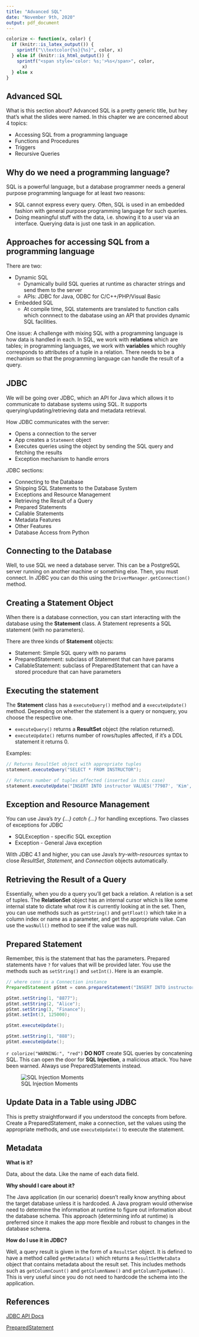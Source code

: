 ```yaml
---
title: "Advanced SQL"
date: "November 9th, 2020"
output: pdf_document
---
```


```r
colorize <- function(x, color) {
  if (knitr::is_latex_output()) {
    sprintf("\\textcolor{%s}{%s}", color, x)
  } else if (knitr::is_html_output()) {
    sprintf("<span style='color: %s;'>%s</span>", color, 
      x)
  } else x
}
```

## Advanced SQL

What is this section about? Advanced SQL is a pretty generic title, but hey that's what the slides were named. In this chapter we are concerned about 4 topics:

* Accessing SQL from a programming language
* Functions and Procedures
* Triggers
* Recursive Queries

## Why do we need a programming language?

SQL is a powerful language, but a database programmer needs a general purpose programming language for at least two reasons:

* SQL cannot express every query. Often, SQL is used in an embedded fashion with general purpose programming language for such queries.
* Doing meaningful stuff with the data, i.e. showing it to a user via an interface. Querying data is just one task in an application.

## Approaches for accessing SQL from a programming language

There are two:

* Dynamic SQL
  * Dynamically build SQL queries at runtime as character strings and send them to the server
  * APIs: JDBC for Java, ODBC for C/C++/PHP/Visual Basic
* Embedded SQL
  * At compile time, SQL statements are translated to function calls which connnect to the dabatase using an API that provides dynamic SQL facilities.

One issue: A challenge with mixing SQL with a programming language is how data is handled in each. In SQL, we work with **relations** which are tables; in programming languages, we work with **variables** which roughly corresponds to attributes of a tuple in a relation. There needs to be a mechanism so that the programming language can handle the result of a query.

## JDBC

We will be going over JDBC, which an API for Java which allows it to communicate to database systems using SQL. It supports querying/updating/retrieving data and metadata retrieval.

How JDBC communicates with the server:

* Opens a connection to the server
* App creates a $\texttt{Statement}$ object
* Executes queries using the object by sending the SQL query and fetching the results
* Exception mechanism to handle errors

JDBC sections:

* Connecting to the Database
* Shipping SQL Statements to the Database System
* Exceptions and Resource Management
* Retrieving the Result of a Query
* Prepared Statements
* Callable Statements
* Metadata Features
* Other Features
* Database Access from Python

## Connecting to the Database

Well, to use SQL we need a database server. This can be a PostgreSQL server running on another machine or something else. Then, you must connect. In JDBC you can do this using the $\texttt{DriverManager.getConnection()}$ method.

## Creating a Statement Object

When there is a database connection, you can start interacting with the database using the **Statement** class. A Statement represents a SQL statement (with no parameters).

There are three kinds of **Statement** objects:

* Statement: Simple SQL query with no params
* PreparedStatement: subclass of Statement that can have params
* CallableStatement: subclass of PreparedStatement that can have a stored procedure that can have parameters

## Executing the statement

The **Statement** class has a $\texttt{executeQuery()}$ method and a $\texttt{executeUpdate()}$ method. Depending on whether the statement is a query or nonquery, you choose the respective one.

* $\texttt{executeQuery()}$ returns a **ResultSet** object (the relation returned).
* $\texttt{executeUpdate()}$ returns number of rows/tuples affected, if it's a DDL statement it returns 0.

Examples:

```java
// Returns ResultSet object with appropriate tuples
statement.executeQuery("SELECT * FROM INSTRUCTOR");
```
```java
// Returns number of tuples affected (inserted in this case)
statement.executeUpdate("INSERT INTO instructor VALUES('77987', 'Kim', 'Physics', 98000)");
```

## Exception and Resource Management

You can use Java's *try {...} catch {...}* for handling exceptions. Two classes
of exceptions for JDBC

* SQLException - specific SQL exception
* Exception - General Java exception

With JDBC 4.1 and higher, you can use Java's *try-with-resources* syntax to
close *ResultSet*, *Statement*, and *Connection* objects automatically.

## Retrieving the Result of a Query

Essentially, when you do a query you'll get back a relation. A relation is a
set of tuples. The **RelationSet** object has an internal cursor which is like
some internal state to dictate what row it is currently looking at in the set.
Then, you can use methods such as $\texttt{getString()}$ and
$\texttt{getFloat()}$ which take in a column index or name as a parameter, and
get the appropriate value. Can use the $\texttt{wasNull()}$ method to see if
the value was null.

## Prepared Statement

Remember, this is the statement that has the parameters. Prepared statements
have $\texttt{?}$ for values that will be provided later. You use the methods
such as $\texttt{setString()}$ and $\texttt{setInt()}$. Here is an example.

```java
// where conn is a Connection instance
PreparedStatement pStmt = conn.prepareStatement("INSERT INTO instructor VALUES (?,?,?,?)");

pStmt.setString(1, "8877");
pStmt.setString(2, "Alice");
pStmt.setString(3, "Finance");
pStmt.setInt(3, 125000);

pStmt.executeUpdate();

pStmt.setString(1, "888");
pStmt.executeUpdate();
```

`r colorize("WARNING:", "red")` **DO NOT** create SQL queries by concatening SQL.
This can open the door for **SQL Injection**, a malicious attack. You have been
warned. Always use PreparedStatements instead.

![SQL Injection Moments](/home/chatt/school/notes/img/sql_injection_xkcd.png)

## Update Data in a Table using JDBC

This is pretty straightforward if you understood the concepts from before.
Create a PreparedStatement, make a connection, set the values using the
appropriate methods, and use $\texttt{executeUpdate()}$ to execute the
statement.

## Metadata

**What is it?**

Data, about the data. Like the name of each data field.

**Why should I care about it?**

The Java application (in our scenario) doesn't really know anything about the target database unless it is hardcoded. A Java program would otherwise need to determine the information at runtime to figure out information about the database schema. This approach (determining info at runtime) is preferred since it makes the app more flexible and robust to changes in the database schema.

**How do I use it in JDBC?**

Well, a query result is given in the form of a $\texttt{ResultSet}$ object. It is defined to have a method called $\texttt{getMetadata()}$ which returns a $\texttt{ResultSetMetaData}$ object that contains metadata about the result set. This includes methods such as $\texttt{getColumnCount()}$ and $\texttt{getColumnName()}$ and $\texttt{getColumnTypeName()}$. This is very useful since you do not need to hardcode the schema into the application.

## References

[JDBC API Docs](https://docs.oracle.com/javase/8/docs/technotes/guides/jdbc/)

[PreparedStatement](https://docs.oracle.com/javase/7/docs/api/java/sql/PreparedStatement.html)
